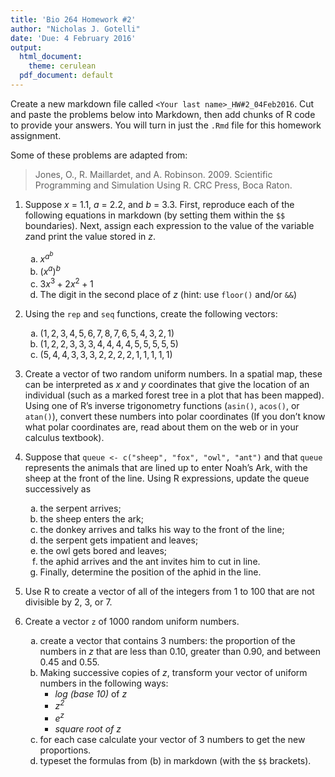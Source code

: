 ```yaml
---
title: 'Bio 264 Homework #2'
author: "Nicholas J. Gotelli"
date: 'Due: 4 February 2016'
output:
  html_document:
    theme: cerulean
  pdf_document: default
---
```


Create a new markdown file called `<Your last name>_HW#2_04Feb2016`. Cut and paste the problems below into Markdown, then add chunks of R code to provide your answers. You will turn in just the `.Rmd` file for this homework assignment.

Some of these problems are adapted from:

> Jones, O., R. Maillardet, and A. Robinson. 2009. Scientific Programming and Simulation Using R. CRC Press, Boca Raton.

1. Suppose *x* = 1.1, *a* = 2.2, and *b* = 3.3. First, reproduce each of the following equations in markdown (by setting them within the `$$` boundaries). Next, assign each expression to the value of the variable *z*and print the value stored in *z*.

    a) $x^{a^b}$
    b) $(x^{a})^b$
    c) $3x^3 + 2x^2 + 1$
    d) The digit in the second place of *z* (hint: use `floor()` and/or `&&`)

2. Using the `rep` and `seq` functions, create the following vectors:

    a) $(1,2,3,4,5,6,7,8,7,6,5,4,3,2,1)$
    b) $(1,2,2,3,3,3,4,4,4,4,5,5,5,5,5)$
    c) $(5,4,4,3,3,3,2,2,2,2,1,1,1,1,1)$
    
3. Create a vector of two random uniform numbers. In a spatial map, these can be interpreted as *x* and *y* coordinates that give the location of an individual (such as a marked forest tree in a plot that has been mapped). Using one of R's inverse trigonometry functions (`asin()`, `acos()`, or `atan()`), convert these numbers into polar coordinates (If you don't know what polar coordinates are, read about them on the web or in your calculus textbook).

4. Suppose that `queue <- c("sheep", "fox", "owl", "ant")` and that `queue` represents the animals that are lined up to enter Noah's Ark, with the sheep at the front of the line. Using R expressions, update the queue successively as 

    a) the serpent arrives;
    b) the sheep enters the ark;
    c) the donkey arrives and talks his way to the front of the line;
    d) the serpent gets impatient and leaves;
    e) the owl gets bored and leaves;
    f) the aphid arrives and the ant invites him to cut in line.
    g) Finally, determine the position of the aphid in the line.

5. Use R to create a vector of all of the integers from 1 to 100 that are not divisible by 2, 3, or 7.

6. Create a vector `z` of 1000 random uniform numbers. 
    a) create a vector that contains 3 numbers: the proportion of the numbers in *z* that are less than 0.10, greater than 0.90, and
    between 0.45 and 0.55.
    b) Making successive copies of *z*, transform your vector of uniform numbers in the following ways:
        - *log (base 10)* of *z*
        - *z^2^*
        - *e^z^* 
        - *square root of z*
     c) for each case calculate your vector of 3 numbers to get the new proportions.
     d) typeset the formulas from (b) in markdown (with the `$$` brackets). 
   
